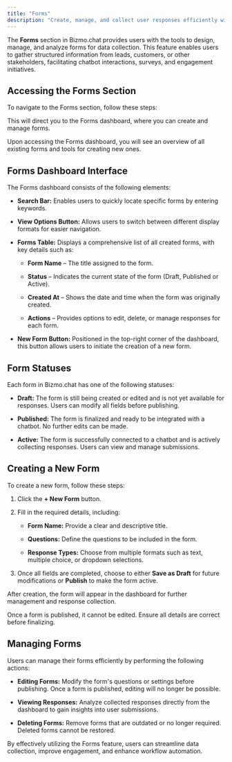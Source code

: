 ```yaml
---
title: "Forms"  
description: "Create, manage, and collect user responses efficiently with customizable forms."  
---
```


The **Forms** section in Bizmo.chat provides users with the tools to design, manage, and analyze forms for data collection. This feature enables users to gather structured information from leads, customers, or other stakeholders, facilitating chatbot interactions, surveys, and engagement initiatives.

## **Accessing the Forms Section**

To navigate to the Forms section, follow these steps:

<Steps>
  <Step title="Log in to your Bizmo.chat account." />

  <Step title="Open the left sidebar menu." />

  <Step title="Locate and click on 'Forms' under the Engagement category." />
</Steps>

This will direct you to the Forms dashboard, where you can create and manage forms.

<Info>
  Upon accessing the Forms dashboard, you will see an overview of all existing forms and tools for creating new ones.
</Info>

## **Forms Dashboard Interface**

The Forms dashboard consists of the following elements:

* **Search Bar:** Enables users to quickly locate specific forms by entering keywords.

* **View Options Button:** Allows users to switch between different display formats for easier navigation.

* **Forms Table:** Displays a comprehensive list of all created forms, with key details such as:

  * **Form Name** – The title assigned to the form.

  * **Status** – Indicates the current state of the form (Draft, Published or Active).

  * **Created At** – Shows the date and time when the form was originally created.

  * **Actions** – Provides options to edit, delete, or manage responses for each form.

* **New Form Button:** Positioned in the top-right corner of the dashboard, this button allows users to initiate the creation of a new form.

## Form Statuses

Each form in Bizmo.chat has one of the following statuses:

* **Draft:** The form is still being created or edited and is not yet available for responses. Users can modify all fields before publishing.

* **Published:** The form is finalized and ready to be integrated with a chatbot. No further edits can be made.

* **Active:** The form is successfully connected to a chatbot and is actively collecting responses. Users can view and manage submissions.

## **Creating a New Form**

To create a new form, follow these steps:

1. Click the **+ New Form** button.

2. Fill in the required details, including:

   * **Form Name:** Provide a clear and descriptive title.

   * **Questions:** Define the questions to be included in the form.

   * **Response Types:** Choose from multiple formats such as text, multiple choice, or dropdown selections.

3. Once all fields are completed, choose to either **Save as Draft** for future modifications or **Publish** to make the form active.

After creation, the form will appear in the dashboard for further management and response collection.

<Warning>
  Once a form is published, it cannot be edited. Ensure all details are correct before finalizing.
</Warning>

## **Managing Forms**

Users can manage their forms efficiently by performing the following actions:

* **Editing Forms:** Modify the form's questions or settings before publishing. Once a form is published, editing will no longer be possible.

* **Viewing Responses:** Analyze collected responses directly from the dashboard to gain insights into user submissions.

* **Deleting Forms:** Remove forms that are outdated or no longer required. Deleted forms cannot be restored.

By effectively utilizing the Forms feature, users can streamline data collection, improve engagement, and enhance workflow automation.